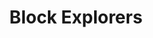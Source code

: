 ---
title: "Block Explorers"
description: "Learn how to view transactions, blocks, batches, and more on Abstract block explorers."
---